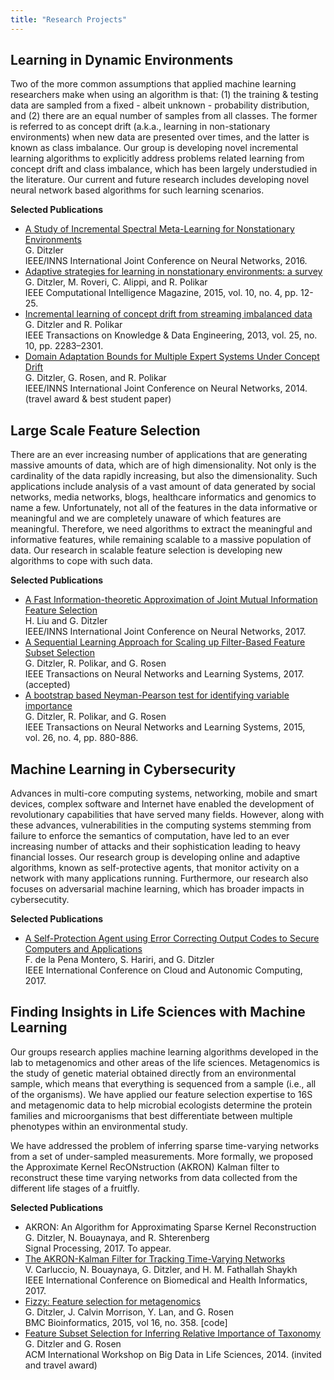 ```yaml
---
title: "Research Projects"
---
```


## Learning in Dynamic Environments 
Two of the more common assumptions that applied machine learning researchers make when using an algorithm is that: (1) the training & testing data are sampled from a fixed - albeit unknown - probability distribution, and (2) there are an equal number of samples from all classes. The former is referred to as concept drift (a.k.a., learning in non-stationary environments) when new data are presented over times, and the latter is known as class imbalance. Our group is  developing novel incremental learning algorithms to explicitly address problems related learning from concept drift and class imbalance, which has been largely understudied in the literature. Our current and future research includes developing novel neural network based algorithms for such learning scenarios. 

__Selected Publications__ 

- [A Study of Incremental Spectral Meta-Learning for Nonstationary Environments](http://ieeexplore.ieee.org/abstract/document/7727178/) <br />
  G. Ditzler   <br />
  IEEE/INNS International Joint Conference on Neural Networks, 2016.
- [Adaptive strategies for learning in nonstationary environments: a survey](http://ieeexplore.ieee.org/document/7296710/)<br />
  G. Ditzler, M. Roveri, C. Alippi, and R. Polikar<br />
  IEEE Computational Intelligence Magazine, 2015, vol. 10, no. 4, pp. 12-25.  
- [Incremental learning of concept drift from streaming imbalanced data](http://ieeexplore.ieee.org/document/6235959/)<br />
  G. Ditzler and R. Polikar<br />
  IEEE Transactions on Knowledge & Data Engineering, 2013, vol. 25, no. 10, pp. 2283–2301.
- [Domain Adaptation Bounds for Multiple Expert Systems Under Concept Drift](http://ieeexplore.ieee.org/xpls/abs_all.jsp?arnumber=6889909) <br />
  G. Ditzler, G. Rosen, and R. Polikar <br />
  IEEE/INNS International Joint Conference on Neural Networks, 2014. (travel award & best student paper) 
  

## Large Scale Feature Selection 
There are an ever increasing number of applications that are generating massive amounts of data, which are of high dimensionality. Not only is the cardinality of the data rapidly increasing, but also the dimensionality. Such applications include analysis of a vast amount of data generated by social networks, media networks, blogs, healthcare informatics and genomics to name a few. Unfortunately, not all of the features in the data informative or meaningful and we are completely unaware of which features are meaningful. Therefore, we need algorithms to extract the meaningful and informative features, while remaining scalable to a massive population of data. Our research in scalable feature selection is developing new algorithms to cope with such data. 

__Selected Publications__ 

- [A Fast Information-theoretic Approximation of Joint Mutual Information Feature Selection](http://ieeexplore.ieee.org/abstract/document/7966441/?reload=true) <br />
  H. Liu and G. Ditzler <br />
  IEEE/INNS International Joint Conference on Neural Networks, 2017.
- [A Sequential Learning Approach for Scaling up Filter-Based Feature Subset Selection](http://ieeexplore.ieee.org/abstract/document/7926436/)<br />
  G. Ditzler, R. Polikar, and G. Rosen<br />
  IEEE Transactions on Neural Networks and Learning Systems, 2017. (accepted)
- [A bootstrap based Neyman-Pearson test for identifying variable importance](http://ieeexplore.ieee.org/document/6823119/)<br />
  G. Ditzler, R. Polikar, and G. Rosen<br />
  IEEE Transactions on Neural Networks and Learning Systems, 2015, vol. 26, no. 4, pp. 880-886. 

## Machine Learning in Cybersecurity 
Advances in multi-core computing systems, networking, mobile and smart devices, complex software and Internet have enabled the development of revolutionary capabilities that have served many fields. However, along with these advances, vulnerabilities in the computing systems stemming from failure to enforce the semantics of computation, have led to an ever increasing number of attacks and their sophistication leading to heavy financial losses. Our research group is developing online and adaptive algorithms, known as self-protective agents, that monitor activity on a network with many applications running. Furthermore, our research also focuses on adversarial machine learning, which has broader impacts in cybersecutity. 

__Selected Publications__ 

- [A Self-Protection Agent using Error Correcting Output Codes to Secure Computers and Applications](http://autonomic-conference.org/iccac-2017/)  <br />
  F. de la Pena Montero, S. Hariri, and G. Ditzler <br />
  IEEE International Conference on Cloud and Autonomic Computing, 2017.


## Finding Insights in Life Sciences with Machine Learning 
Our groups research applies machine learning algorithms developed in the lab to metagenomics and other areas of the life sciences. Metagenomics is the study of genetic material obtained directly from an environmental sample, which means that everything is sequenced from a sample (i.e., all of the organisms). We have applied our  feature  selection expertise to 16S and metagenomic data to help microbial ecologists determine the protein families and microorganisms that best differentiate between multiple phenotypes within an environmental study.

We have  addressed the problem of inferring sparse time-varying networks from a set of under-sampled measurements. More formally,  we proposed the Approximate Kernel RecONstruction (AKRON) Kalman filter to reconstruct these time varying networks from data collected from the different life stages of a fruitfly.

__Selected Publications__ 

- AKRON: An Algorithm for Approximating Sparse Kernel Reconstruction<br />
  G. Ditzler, N. Bouaynaya, and R. Shterenberg <br />
  Signal Processing, 2017. To appear.
- [The AKRON-Kalman Filter for Tracking Time-Varying Networks](http://ieeexplore.ieee.org/abstract/document/7897268/) <br />
  V. Carluccio, N. Bouaynaya, G. Ditzler, and H. M. Fathallah Shaykh <br />
  IEEE International Conference on Biomedical and Health Informatics, 2017.
- [Fizzy: Feature selection for metagenomics](https://bmcbioinformatics.biomedcentral.com/articles/10.1186/s12859-015-0793-8)<br />
  G. Ditzler, J. Calvin Morrison, Y. Lan, and G. Rosen<br />
  BMC Bioinformatics, 2015, vol 16, no. 358. [code]
- [Feature Subset Selection for Inferring Relative Importance of Taxonomy](http://dl.acm.org/citation.cfm?id=2660824) <br />
  G. Ditzler and G. Rosen <br />
  ACM International Workshop on Big Data in Life Sciences, 2014. (invited and travel award)



